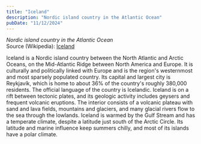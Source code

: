 ```yaml
---
title: "Iceland"
description: "Nordic island country in the Atlantic Ocean"
pubDate: "11/12/2024"
---
```


*Nordic island country in the Atlantic Ocean*  
Source (Wikipedia): [Iceland][1]

Iceland is a Nordic island country between the North Atlantic and Arctic Oceans, on the Mid-Atlantic Ridge between North America and Europe. It is culturally and politically linked with Europe and is the region's westernmost and most sparsely populated country. Its capital and largest city is Reykjavík, which is home to about 36% of the country's roughly 380,000 residents. The official language of the country is Icelandic.
Iceland is on a rift between tectonic plates, and its geologic activity includes geysers and frequent volcanic eruptions. The interior consists of a volcanic plateau with sand and lava fields, mountains and glaciers, and many glacial rivers flow to the sea through the lowlands. Iceland is warmed by the Gulf Stream and has a temperate climate, despite a latitude just south of the Arctic Circle. Its latitude and marine influence keep summers chilly, and most of its islands have a polar climate.

[1]: https://en.wikipedia.org/wiki/Iceland

